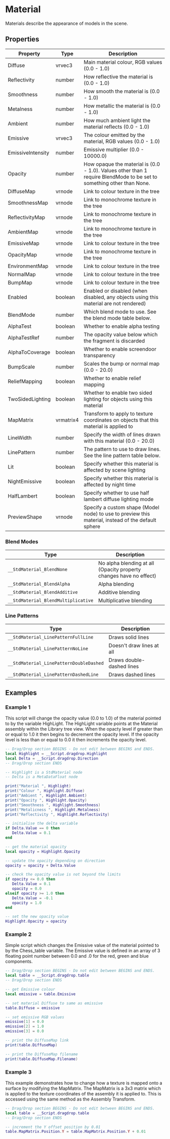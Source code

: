 # Material

Materials describe the appearance of models in the scene.

## Properties

| Property          | Type      | Description                              |
| ----------------- | --------- | ---------------------------------------- |
| Diffuse           | vrvec3    | Main material colour, RGB values (0.0 - 1.0) |
| Reflectivity      | number    | How reflective the material is (0.0 - 1.0) |
| Smoothness        | number    | How smooth the material is (0.0 - 1.0)   |
| Metalness         | number    | How metallic the material is (0.0 - 1.0) |
| Ambient           | number    | How much ambient light the material reflects (0.0 - 1.0) |
| Emissive          | vrvec3    | The colour emitted by the material, RGB values (0.0 - 1.0) |
| EmissiveIntensity | number    | Emissive multiplier (0.0 - 10000.0)      |
| Opacity           | number    | How opaque the material is (0.0 - 1.0). Values other than 1 require BlendMode to be set to something other than None. |
| DiffuseMap        | vrnode    | Link to colour texture in the tree       |
| SmoothnessMap     | vrnode    | Link to monochrome texture in the tree   |
| ReflectivityMap   | vrnode    | Link to monochrome texture in the tree   |
| AmbientMap        | vrnode    | Link to monochrome texture in the tree   |
| EmissiveMap       | vrnode    | Link to colour texture in the tree       |
| OpacityMap        | vrnode    | Link to monochrome texture in the tree   |
| EnvironmentMap    | vrnode    | Link to colour texture in the tree       |
| NormalMap         | vrnode    | Link to colour texture in the tree       |
| BumpMap           | vrnode    | Link to colour texture in the tree       |
| Enabled           | boolean   | Enabled or disabled (when disabled, any objects using this material are not rendered) |
| BlendMode         | number    | Which blend mode to use. See the blend mode table below. |
| AlphaTest         | boolean   | Whether to enable alpha testing          |
| AlphaTestRef      | number    | The opacity value below which the fragment is discarded |
| AlphaToCoverage   | boolean   | Whether to enable screendoor transparency |
| BumpScale         | number    | Scales the bump or normal map (0.0 - 20.0) |
| ReliefMapping     | boolean   | Whether to enable relief mapping         |
| TwoSidedLighting  | boolean   | Whether to enable two sided lighting for objects using this material |
| MapMatrix         | vrmatrix4 | Transform to apply to texture coordinates on objects that this material is applied to |
| LineWidth         | number    | Specify the width of lines drawn with this material (0.0 - 20.0) |
| LinePattern       | number    | The pattern to use to draw lines. See the line pattern table below. |
| Lit               | boolean   | Specify whether this material is affected by scene lighting |
| NightEmissive     | boolean   | Specify whether this material is affected by night time |
| HalfLambert       | boolean   | Specify whether to use half lambert diffuse lighting mode |
| PreviewShape      | vrnode    | Specify a custom shape (Model node) to use to preview this material, instead of the default sphere |

### Blend Modes

| Type                                | Description                              |
| ----------------------------------- | ---------------------------------------- |
| `__StdMaterial_BlendNone`           | No alpha blending at all (Opacity property changes have no effect) |
| `__StdMaterial_BlendAlpha`          | Alpha blending                           |
| `__StdMaterial_BlendAdditive`       | Additive blending                        |
| `__StdMaterial_BlendMultiplicative` | Multiplicative blending                  |

### Line Patterns

| Type                                    | Description               |
| --------------------------------------- | ------------------------- |
| `__StdMaterial_LinePatternFullLine`     | Draws solid lines         |
| `__StdMaterial_LinePatternNoLine`       | Doesn't draw lines at all |
| `__StdMaterial_LinePatternDoubleDashed` | Draws double-dashed lines |
| `__StdMaterial_LinePatternDashedLine`   | Draws dashed lines        |

## Examples

### Example 1

This script will change the opacity value (0.0 to 1.0) of the material pointed to by the variable HighLight. The HighLight variable points at the Material assembly within the Library tree view. When the opacty level if greater than or equal to 1.0 it then begins to decrement the opacity level. If the opacity level is less than or equal to 0.0 it then increments the opacity level.

```lua
-- Drag/Drop section BEGINS - Do not edit between BEGINS and ENDS.
local Highlight = __Script.dragdrop.Highlight
local Delta = __Script.dragdrop.Direction
-- Drag/Drop section ENDS

-- Highlight is a StdMaterial node
-- Delta is a MetaDataFloat node

print("Material ", Highlight)
print("Colour ", Highlight.Diffuse)
print("Ambient ", Highlight.Ambient)
print("Opacity ", Highlight.Opacity)
print("Smoothness ", Highlight.Smoothness)
print("Metalicness ", Highlight.Metalness)
print("Reflectivity ", Highlight.Reflectivity)

-- initialise the delta variable
if Delta.Value == 0 then
   Delta.Value = 0.1
end

-- get the material opacity
local opacity = Highlight.Opacity

-- update the opacity depending on direction
opacity = opacity + Delta.Value

-- check the opacity value is not beyond the limits
if opacity <= 0.0 then
   Delta.Value = 0.1
   opacity = 0.0
elseif opacity >= 1.0 then
   Delta.Value = -0.1
   opacity = 1.0
end

-- set the new opacity value
Highlight.Opacity = opacity
```

### Example 2

Simple script which changes the Emissive value of the material pointed to by the Chess_table variable. The Emissive value is defined in an array of 3 floating point number between 0.0 and .0 for the red, green and blue components.

```lua
-- Drag/Drop section BEGINS - Do not edit between BEGINS and ENDS.
local table = __Script.dragdrop.table
-- Drag/Drop section ENDS

-- get Emissive colour
local emissive = table.Emissive

-- set material Diffuse to same as emissive
table.Diffuse = emissive

-- set emissive RGB values
emissive[1] = 0.0
emissive[2] = 1.0
emissive[3] = 0.0

-- print the DiffuseMap link
print(table.DiffuseMap)

-- print the DiffuseMap filename
print(table.DiffuseMap.Filename)
```

### Example 3

This example demonstrates how to change how a texture is mapped onto a surface by modifying the MapMatrix. The MapMatrix is a 3x3 matrix which is applied to the texture coordinates of the assembly it is applied to. This is accessed using the same method as the Assembly Transform.

```lua
-- Drag/Drop section BEGINS - Do not edit between BEGINS and ENDS.
local table = __Script.dragdrop.table
-- Drag/Drop section ENDS

-- increment the Y offset position by 0.01
table.MapMatrix.Position.Y = table.MapMatrix.Position.Y + 0.01
```
